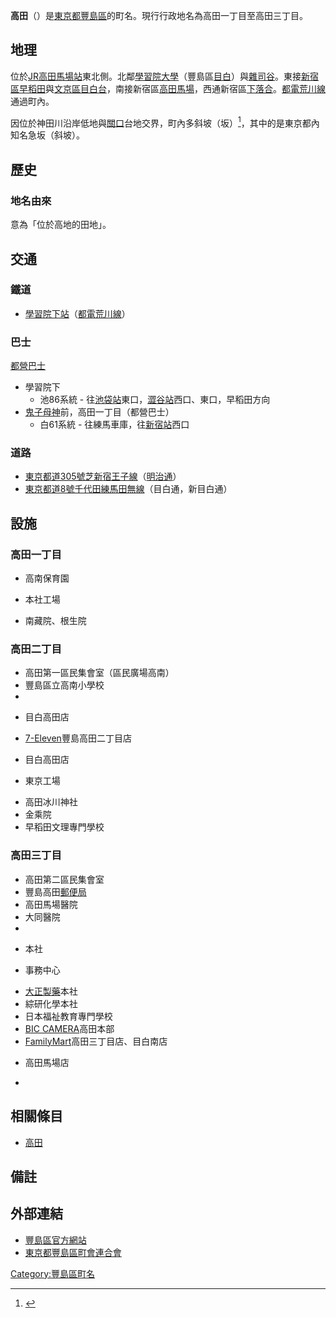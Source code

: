 {{Pathnav|日本|東京都|豐島區|'''高田'''|frame=1|hide=y}}
{{Infobox Settlement
|official_name =  高田
|image_skyline = Takada Nanzo-in 201604.jpg
|imagesize = 240px
|image_caption = 南藏院
|image_flag = 
|image_seal = 
| image_map = 
| map_caption = 
|pushpin_map =
|subdivision_type = [[國家|國家]]
|subdivision_name = [[File:Flag_of_Japan.svg|border]] [[日本|日本]]
|subdivision_type1 = [[都道府縣|都道府縣]]
|subdivision_name1 = [[File:Flag_of_Tokyo_Prefecture.svg|border]] [[東京都|東京都]]
|subdivision_type2 = [[東京都區部|特別區]]
|subdivision_name2 = [[File:Flag_of_Toshima,_Tokyo.svg|border]] [[豐島區|豐島區]]
|subdivision_type3 = 
|subdivision_name3 = 
|established_title = 
|established_date =
|government_type = 
|leader_title = 
|leader_name = 
|area_magnitude = 
|area_total_sq_mi =
|area_total_km2 =
|area_land_sq_mi =
|area_land_km2 = 
|area_urban_sq_mi = 
|area_urban_km2 = 
|area_metro_km2 = 
|area_metro_sq_mi = 
|population_as_of= 2014年（平成26年）7月1日
|population_footnotes = <ref>[http://www.city.toshima.lg.jp/dbps_data/_material_/localhost/040kumin/010kuminkatsudosuishin/toukei/JINKOU/nenrei26-7-1.xls 住民基本台帳による年齢別人口（平成26年7月1日現在）] {{webarchive|url=https://web.archive.org/web/20141208160408/https://www.city.toshima.lg.jp/dbps_data/_material_/localhost/040kumin/010kuminkatsudosuishin/toukei/JINKOU/nenrei26-7-1.xls |date=2014-12-08 }}
</ref>
|population_total = 10897
|population_urban = 
|population_metro =
|population_density_sq_mi = 
|population_density_km2 =
| timezone = [[日本標準時間|JST]]
| utc_offset = +9
|timezone_DST =
|utc_offset_DST = 
|latd=|latm|lats=|latNS=
|longd=|longm=|longs=|longEW=
|elevation_footnotes=
|elevation_m = 
|elevation_ft = 
|postal_code_type = [[郵遞區號|郵遞區號]]
|postal_code = 171-0033　
|area_code = 03
|registration_plate = 練馬
|website = 
|footnotes =
}}
'''高田'''（{{jpn|j=高田|hg=たかだ|rm=Takada|f=y}}）是[[東京都|東京都]][[豐島區|豐島區]]的町名。現行行政地名為高田一丁目至高田三丁目。

== 地理 ==
位於[[東日本旅客鐵道|JR]][[高田馬場站|高田馬場站]]東北側。北鄰[[學習院大學|學習院大學]]（豐島區[[目白|目白]]）與[[雜司谷|雜司谷]]。東接[[新宿區|新宿區]][[早稻田|早稻田]]與[[文京區|文京區]][[目白台|目白台]]，南接新宿區[[高田馬場|高田馬場]]，西通新宿區[[下落合|下落合]]。[[都電荒川線|都電荒川線]]通過町內。

因位於神田川沿岸低地與[[關口_(文京區)|關口]]台地交界，町內多斜坡（坂）<ref>{{Cite web|date=2012-02-02|url=http://www.city.toshima.lg.jp/kanko/sanpo/yamabukinosato/006162.html|title=坂を巡る│豐島區公式ホームページ|publisher=豐島區|accessdate=2013-11-21|deadurl=yes|archiveurl=https://web.archive.org/web/20130706033241/http://www.city.toshima.lg.jp/kanko/sanpo/yamabukinosato/006162.html|archivedate=2013-07-06}}</ref>，其中的{{link-ja|偷窺坂|のぞき坂}}是東京都內知名急坂（斜坡）。

== 歷史 ==
{{expand section}}
=== 地名由來 ===
意為「位於高地的田地」。

== 交通 ==
=== 鐵道 ===
*[[學習院下站|學習院下站]]（[[都電荒川線|都電荒川線]]）

=== 巴士 ===
;[[都營巴士|都營巴士]]
*學習院下
**池86系統 - 往[[池袋站|池袋站]]東口，[[澀谷站|澀谷站]]西口、東口，早稻田方向
*[[鬼子母神|鬼子母神]]前，高田一丁目（都營巴士）
**白61系統 - 往練馬車庫，往[[新宿站|新宿站]]西口

=== 道路 ===
*[[東京都道305號芝新宿王子線|東京都道305號芝新宿王子線]]（[[明治通_(東京都)|明治通]]）
*[[東京都道8號千代田練馬田無線|東京都道8號千代田練馬田無線]]（目白通，新目白通）

== 設施 ==
=== 高田一丁目 ===
*高南保育園
*{{link-ja|歐利生電氣|オリジン電気}}本社工場
*南藏院、根生院

=== 高田二丁目 ===
*高田第一區民集會室（區民廣場高南）
*豐島區立高南小學校
*{{link-ja|日本記者專門學校|日本ジャーナリスト専門学校}}
*{{link-ja|Yoshiya|よしや}}目白高田店
*[[7-Eleven|7-Eleven]]豐島高田二丁目店
*{{link-ja|東京日產自動車販售|東京日産自動車販売|東京日產}}目白高田店
*{{link-ja|白十字|白十字}}東京工場
*高田冰川神社
*金乘院
*早稻田文理專門學校

=== 高田三丁目 ===
*高田第二區民集會室
*豐島高田[[郵便局|郵便局]]
*高田馬場醫院
*大同醫院
*{{link-ja|日本外國語專門學校|日本外国語専門学校}}
*{{link-ja|白十字|白十字}}本社
*{{link-ja|明治安田生命|明治安田生命}}事務中心
*[[大正製藥|大正製藥]]本社
*綜研化學本社
*日本福祉教育專門學校
*[[BIC_CAMERA|BIC CAMERA]]高田本部
*[[FamilyMart|FamilyMart]]高田三丁目店、目白南店
*{{link-ja|Denny's (日本)|デニーズ (日本)|Denny's}}高田馬場店
*{{link-ja|勝田聲優學院|勝田声優学院}}

== 相關條目 ==
* [[高田|高田]]

== 備註 ==
{{Reflist}}

== 外部連結 ==
*[http://www.city.toshima.lg.jp/ 豐島區官方網站] {{Wayback|url=http://www.city.toshima.lg.jp/ |date=20140923062009 }}
*[https://web.archive.org/web/20140809010709/http://toshimaku-choren.jp/ 東京都豐島區町會連合會]

{{豐島區的町名}}
{{DEFAULTSORT:Takada}}
[[Category:豐島區町名|Category:豐島區町名]]